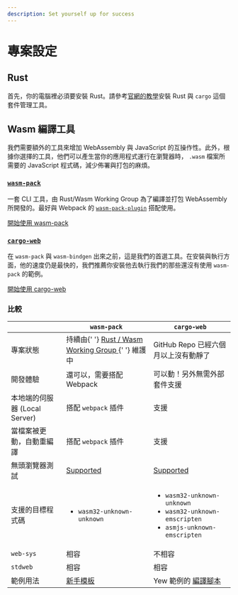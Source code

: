 ```yaml
---
description: Set yourself up for success
---
```


# 專案設定

## Rust

首先，你的電腦裡必須要安裝 Rust。請參考[官網的教學](https://www.rust-lang.org/tools/install)安裝 Rust 與 `cargo` 這個套件管理工具。

## **Wasm 編譯工具**

我們需要額外的工具來增加 WebAssembly 與 JavaScript 的互操作性。此外，根據你選擇的工具，他們可以產生當你的應用程式運行在瀏覽器時， `.wasm` 檔案所需要的 JavaScript 程式碼，減少佈署與打包的麻煩。

### [**`wasm-pack`**](https://drager.github.io/wasm-pack/book/)

一套 CLI 工具，由 Rust/Wasm Working Group 為了編譯並打包 WebAssembly 所開發的。最好與 Webpack 的 [`wasm-pack-plugin`](https://github.com/wasm-tool/wasm-pack-plugin) 搭配使用。

[開始使用 wasm-pack](project-setup/using-wasm-pack.mdx)

### [**`cargo-web`**](https://github.com/koute/cargo-web)

在 `wasm-pack` 與 `wasm-bindgen` 出來之前，這是我們的首選工具。在安裝與執行方面，他的速度仍是最快的，我們推薦你安裝他去執行我們的那些還沒有使用 `wasm-pack` 的範例。

[開始使用 cargo-web](project-setup/using-cargo-web.mdx)

### 比較

<table>
    <thead>
        <tr>
            <th style={{ textAlign: 'left' }}></th>
            <th style={{ textAlign: 'left' }}>
                <code>wasm-pack</code>
            </th>
            <th style={{ textAlign: 'left' }}>
                <code>cargo-web</code>
            </th>
        </tr>
    </thead>
    <tbody>
        <tr>
            <td style={{ textAlign: 'left' }}>
                &#x5C08;&#x6848;&#x72C0;&#x614B;
            </td>
            <td style={{ textAlign: 'left' }}>
                &#x6301;&#x7E8C;&#x7531;{' '}
                <a href="https://rustwasm.github.io/">
                    Rust / Wasm Working Group
                </a>{' '}
                &#x7DAD;&#x8B77;&#x4E2D;
            </td>
            <td style={{ textAlign: 'left' }}>
                GitHub Repo
                &#x5DF2;&#x7D93;&#x516D;&#x500B;&#x6708;&#x4EE5;&#x4E0A;&#x6C92;&#x6709;&#x52D5;&#x975C;&#x4E86;
            </td>
        </tr>
        <tr>
            <td style={{ textAlign: 'left' }}>
                &#x958B;&#x767C;&#x9AD4;&#x9A57;
            </td>
            <td style={{ textAlign: 'left' }}>
                &#x9084;&#x53EF;&#x4EE5;&#xFF0C;&#x9700;&#x8981;&#x642D;&#x914D;
                Webpack
            </td>
            <td style={{ textAlign: 'left' }}>
                &#x53EF;&#x4EE5;&#x52D5;&#xFF01;&#x53E6;&#x5916;&#x7121;&#x9700;&#x5916;&#x90E8;&#x5957;&#x4EF6;&#x652F;&#x63F4;
            </td>
        </tr>
        <tr>
            <td style={{ textAlign: 'left' }}>
                &#x672C;&#x5730;&#x7AEF;&#x7684;&#x4F3A;&#x670D;&#x5668; (Local
                Server)
            </td>
            <td style={{ textAlign: 'left' }}>
                &#x642D;&#x914D; <code>webpack</code> &#x63D2;&#x4EF6;
            </td>
            <td style={{ textAlign: 'left' }}>&#x652F;&#x63F4;</td>
        </tr>
        <tr>
            <td style={{ textAlign: 'left' }}>
                &#x7576;&#x6A94;&#x6848;&#x88AB;&#x66F4;&#x52D5;&#xFF0C;&#x81EA;&#x52D5;&#x91CD;&#x7DE8;&#x8B6F;
            </td>
            <td style={{ textAlign: 'left' }}>
                &#x642D;&#x914D; <code>webpack</code> &#x63D2;&#x4EF6;
            </td>
            <td style={{ textAlign: 'left' }}>&#x652F;&#x63F4;</td>
        </tr>
        <tr>
            <td style={{ textAlign: 'left' }}>
                &#x7121;&#x982D;&#x700F;&#x89BD;&#x5668;&#x6E2C;&#x8A66;
            </td>
            <td style={{ textAlign: 'left' }}>
                <a href="https://drager.github.io/wasm-pack/book/commands/test.html">
                    Supported
                </a>
            </td>
            <td style={{ textAlign: 'left' }}>
                <a href="https://github.com/koute/cargo-web#features">
                    Supported
                </a>
            </td>
        </tr>
        <tr>
            <td style={{ textAlign: 'left' }}>
                &#x652F;&#x63F4;&#x7684;&#x76EE;&#x6A19;&#x7A0B;&#x5F0F;&#x78BC;
            </td>
            <td style={{ textAlign: 'left' }}>
                <ul>
                    <li>
                        <code>wasm32-unknown-unknown</code>
                    </li>
                </ul>
            </td>
            <td style={{ textAlign: 'left' }}>
                <ul>
                    <li>
                        <code>wasm32-unknown-unknown</code>
                    </li>
                    <li>
                        <code>wasm32-unknown-emscripten</code>
                    </li>
                    <li>
                        <code>asmjs-unknown-emscripten</code>
                    </li>
                </ul>
            </td>
        </tr>
        <tr>
            <td style={{ textAlign: 'left' }}>
                <code>web-sys</code>
            </td>
            <td style={{ textAlign: 'left' }}>&#x76F8;&#x5BB9;</td>
            <td style={{ textAlign: 'left' }}>&#x4E0D;&#x76F8;&#x5BB9;</td>
        </tr>
        <tr>
            <td style={{ textAlign: 'left' }}>
                <code>stdweb</code>
            </td>
            <td style={{ textAlign: 'left' }}>&#x76F8;&#x5BB9;</td>
            <td style={{ textAlign: 'left' }}>&#x76F8;&#x5BB9;</td>
        </tr>
        <tr>
            <td style={{ textAlign: 'left' }}>
                &#x7BC4;&#x4F8B;&#x7528;&#x6CD5;
            </td>
            <td style={{ textAlign: 'left' }}>
                <a href="https://github.com/yewstack/yew-wasm-pack-minimal">
                    &#x65B0;&#x624B;&#x6A21;&#x677F;
                </a>
            </td>
            <td style={{ textAlign: 'left' }}>
                Yew &#x7BC4;&#x4F8B;&#x7684;
                <a href="https://github.com/yewstack/yew/blob/master/examples/build_all.sh">
                    &#x7DE8;&#x8B6F;&#x8173;&#x672C;
                </a>
            </td>
        </tr>
    </tbody>
</table>

